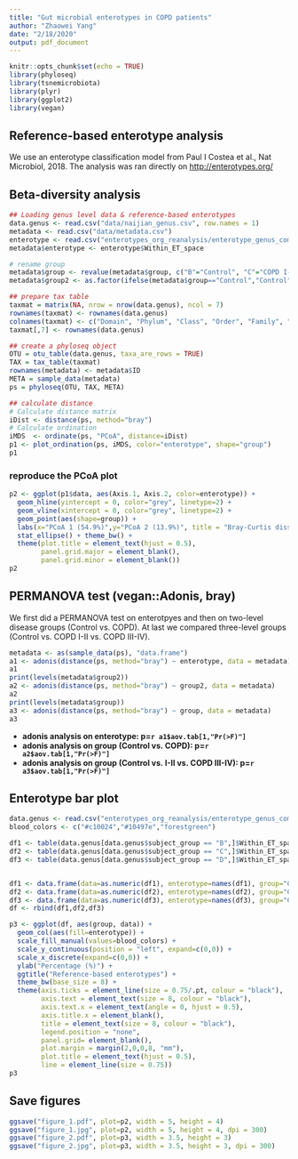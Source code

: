 ```yaml
---
title: "Gut microbial enterotypes in COPD patients"
author: "Zhaowei Yang"
date: "2/18/2020"
output: pdf_document
---
```


```r
knitr::opts_chunk$set(echo = TRUE)
library(phyloseq)
library(tsnemicrobiota)
library(plyr)
library(ggplot2)
library(vegan)
```

## Reference-based enterotype analysis

We use an enterotype classification model from Paul I Costea et al., Nat Microbiol, 2018. The analysis was ran directly on <http://enterotypes.org/>

## Beta-diversity analysis

```r
## Loading genus level data & reference-based enterotypes
data.genus <- read.csv("data/naijian_genus.csv", row.names = 1)
metadata <- read.csv("data/metadata.csv")
enterotype <- read.csv("enterotypes_org_reanalysis/enterotype_genus_compare.csv", row.names = 1)
metadata$enterotype <- enterotype$Within_ET_space

# rename group
metadata$group <- revalue(metadata$group, c("B"="Control", "C"="COPD I-II","D"="COPD III-IV"))
metadata$group2 <- as.factor(ifelse(metadata$group=="Control","Control","COPD"))

## prepare tax table
taxmat = matrix(NA, nrow = nrow(data.genus), ncol = 7)
rownames(taxmat) <- rownames(data.genus)
colnames(taxmat) <- c("Domain", "Phylum", "Class", "Order", "Family", "Genus", "Species")
taxmat[,7] <- rownames(data.genus)

## create a phyloseq object
OTU = otu_table(data.genus, taxa_are_rows = TRUE)
TAX = tax_table(taxmat)
rownames(metadata) <- metadata$ID
META = sample_data(metadata)
ps = phyloseq(OTU, TAX, META)

## calculate distance
# Calculate distance matrix
iDist <- distance(ps, method="bray")
# Calculate ordination
iMDS  <- ordinate(ps, "PCoA", distance=iDist) 
p1 <- plot_ordination(ps, iMDS, color="enterotype", shape="group") 
p1
```

### reproduce the PCoA plot
```r
p2 <- ggplot(p1$data, aes(Axis.1, Axis.2, color=enterotype)) + 
  geom_hline(yintercept = 0, color="grey", linetype=2) +
  geom_vline(xintercept = 0, color="grey", linetype=2) +
  geom_point(aes(shape=group)) + 
  labs(x="PCoA 1 (54.9%)",y="PCoA 2 (13.9%)", title = "Bray-Curtis dissimilarity") +
  stat_ellipse() + theme_bw() + 
  theme(plot.title = element_text(hjust = 0.5), 
        panel.grid.major = element_blank(), 
        panel.grid.minor = element_blank())
p2
```


## PERMANOVA test (vegan::Adonis, bray)

We first did a PERMANOVA test on enterotpyes and then on two-level disease groups (Control vs. COPD). At last we compared three-level groups (Control vs. COPD I-II vs. COPD III-IV).

```r
metadata <- as(sample_data(ps), "data.frame")
a1 <- adonis(distance(ps, method="bray") ~ enterotype, data = metadata)
a1
print(levels(metadata$group2))
a2 <- adonis(distance(ps, method="bray") ~ group2, data = metadata)
a2
print(levels(metadata$group))
a3 <- adonis(distance(ps, method="bray") ~ group, data = metadata)
a3
```

- **adonis analysis on enterotype: p=`r a1$aov.tab[1,"Pr(>F)"]`**
- **adonis analysis on group (Control vs. COPD): p=`r a2$aov.tab[1,"Pr(>F)"]`**
- **adonis analysis on group (Control vs. I-II vs. COPD III-IV): p=`r a3$aov.tab[1,"Pr(>F)"]`**

## Enterotype bar plot

```r
data.genus <- read.csv("enterotypes_org_reanalysis/enterotype_genus_compare.csv", row.names = 1)
blood_colors <- c("#c10024","#10497e","forestgreen")

df1 <- table(data.genus[data.genus$subject_group == "B",]$Within_ET_space)/sum(table(data.genus[data.genus$subject_group == "B",]$Within_ET_space))*100
df2 <- table(data.genus[data.genus$subject_group == "C",]$Within_ET_space)/sum(table(data.genus[data.genus$subject_group == "C",]$Within_ET_space))*100
df3 <- table(data.genus[data.genus$subject_group == "D",]$Within_ET_space)/sum(table(data.genus[data.genus$subject_group == "D",]$Within_ET_space))*100


df1 <- data.frame(data=as.numeric(df1), enterotype=names(df1), group="Control")
df2 <- data.frame(data=as.numeric(df2), enterotype=names(df2), group="COPD I-II")
df3 <- data.frame(data=as.numeric(df3), enterotype=names(df3), group="COPD III-IV")
df <- rbind(df1,df2,df3)

p3 <- ggplot(df, aes(group, data)) + 
  geom_col(aes(fill=enterotype)) +
  scale_fill_manual(values=blood_colors) +
  scale_y_continuous(position = "left", expand=c(0,0)) +
  scale_x_discrete(expand=c(0,0)) +
  ylab("Percentage (%)") +
  ggtitle("Reference-based enterotypes") +
  theme_bw(base_size = 8) +
  theme(axis.ticks = element_line(size = 0.75/.pt, colour = "black"),
        axis.text = element_text(size = 8, colour = "black"),
        axis.text.x = element_text(angle = 0, hjust = 0.5),
        axis.title.x = element_blank(),
        title = element_text(size = 8, colour = "black"),
        legend.position = "none",
        panel.grid= element_blank(),
        plot.margin = margin(2,0,0,8, "mm"),
        plot.title = element_text(hjust = 0.5),
        line = element_line(size = 0.75))
p3
```

## Save figures
```r
ggsave("figure_1.pdf", plot=p2, width = 5, height = 4)
ggsave("figure_1.jpg", plot=p2, width = 5, height = 4, dpi = 300)
ggsave("figure_2.pdf", plot=p3, width = 3.5, height = 3)
ggsave("figure_2.jpg", plot=p3, width = 3.5, height = 3, dpi = 300)
```




